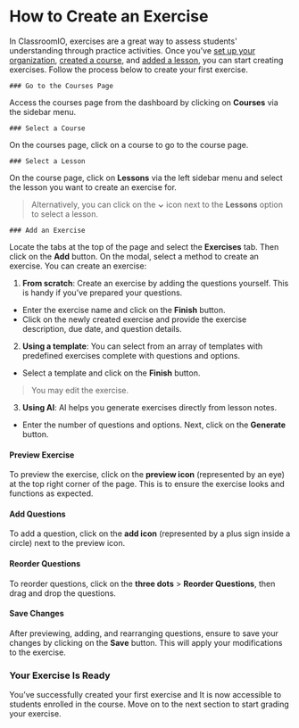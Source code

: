 
# How to Create an Exercise

In ClassroomIO, exercises are a great way to assess students' understanding through practice activities. Once you’ve [set up your organization](https://www.classroomio.com/docs/howtoguides/customize-organization), [created a course](https://www.classroomio.com/docs/howtoguides/create-first-course), and [added a lesson](https://www.classroomio.com/docs/howtoguides/create-first-course#adding-lessons), you can start creating exercises. Follow the process below to create your first exercise.

<Steps>

	### Go to the Courses Page

Access the courses page from the dashboard by clicking on **Courses** via the sidebar menu.

	### Select a Course

On the courses page, click on a course to go to the course page.

	### Select a Lesson

On the course page, click on **Lessons** via the left sidebar menu and select the lesson you want to create an exercise for.

> Alternatively, you can click on the **⌄** icon next to the **Lessons** option to select a lesson.

	### Add an Exercise

Locate the tabs at the top of the page and select the **Exercises** tab. Then click on the **Add** button. On the modal, select a method to create an exercise. You can create an exercise:

1. **From scratch**: Create an exercise by adding the questions yourself. This is handy if you’ve prepared your questions.
- Enter the exercise name and click on the **Finish** button.
- Click on the newly created exercise and provide the exercise description, due date, and question details.

2. **Using a template**: You can select from an array of templates with predefined exercises complete with questions and options.
- Select a template and click on the **Finish** button.
> You may edit the exercise.

3. **Using AI**: AI helps you generate exercises directly from lesson notes.
- Enter the number of questions and options. Next, click on the **Generate** button.

#### Preview Exercise

To preview the exercise, click on the **preview icon** (represented by an eye) at the top right corner of the page. This is to ensure the exercise looks and functions as expected.

#### Add Questions

To add a question, click on the **add icon** (represented by a plus sign inside a circle) next to the preview icon.

#### Reorder Questions

To reorder questions, click on the **three dots** > **Reorder Questions**, then drag and drop the questions.

#### Save Changes

After previewing, adding, and rearranging questions, ensure to save your changes by clicking on the **Save** button. This will apply your modifications to the exercise.

### Your Exercise Is Ready

You’ve successfully created your first exercise and It is now accessible to students enrolled in the course. Move on to the next section to start grading your exercise.

</Steps>
